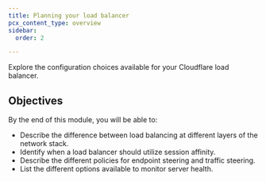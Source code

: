 ```yaml
---
title: Planning your load balancer
pcx_content_type: overview
sidebar:
  order: 2

---
```


Explore the configuration choices available for your Cloudflare load balancer.

## Objectives

By the end of this module, you will be able to:

* Describe the difference between load balancing at different layers of the network stack.
* Identify when a load balancer should utilize session affinity.
* Describe the different policies for endpoint steering and traffic steering.
* List the different options available to monitor server health.
